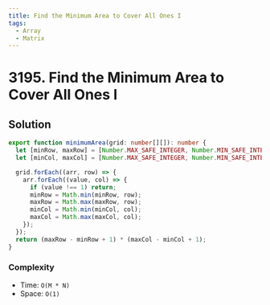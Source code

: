 ```yaml
---
title: Find the Minimum Area to Cover All Ones I
tags:
  - Array
  - Matrix
---
```


# 3195. Find the Minimum Area to Cover All Ones I

<Badges>
  <LevelBadge level="medium" />
  <TopicBadge name="Array" slug="array" />
  <TopicBadge name="Matrix" slug="matrix" />
</Badges>

## Solution

```typescript filename="solution.ts" copy
export function minimumArea(grid: number[][]): number {
  let [minRow, maxRow] = [Number.MAX_SAFE_INTEGER, Number.MIN_SAFE_INTEGER];
  let [minCol, maxCol] = [Number.MAX_SAFE_INTEGER, Number.MIN_SAFE_INTEGER];

  grid.forEach((arr, row) => {
    arr.forEach((value, col) => {
      if (value !== 1) return;
      minRow = Math.min(minRow, row);
      maxRow = Math.max(maxRow, row);
      minCol = Math.min(minCol, col);
      maxCol = Math.max(maxCol, col);
    });
  });
  return (maxRow - minRow + 1) * (maxCol - minCol + 1);
}
```

### Complexity

- Time: `O(M * N)`
- Space: `O(1)`

<ProblemLink
  codingSite="leetcode"
  href="https://leetcode.com/problems/find-the-minimum-area-to-cover-all-ones-i"
  title="Find the Minimum Area to Cover All Ones I"
/>
